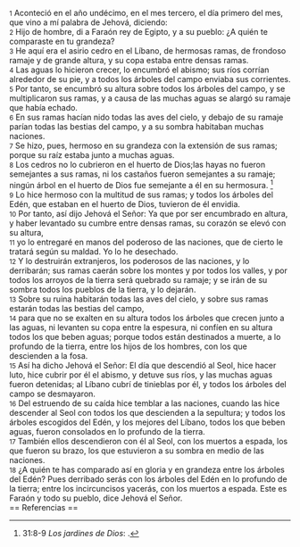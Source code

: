 {{anchor|1}} <small>1</small> Aconteció en el año undécimo, en el mes tercero, el día primero del mes, que vino a mí palabra de Jehová, diciendo:<br>
{{anchor|2}} <small>2</small> Hijo de hombre, di a Faraón rey de Egipto, y a su pueblo: ¿A quién te comparaste en tu grandeza?<br>
{{anchor|3}} <small>3</small> He aquí era el asirio cedro en el Líbano, de hermosas ramas, de frondoso ramaje y de grande altura, y su copa estaba entre densas ramas.<br>
{{anchor|4}} <small>4</small> Las aguas lo hicieron crecer, lo encumbró el abismo; sus ríos corrían alrededor de su pie, y a todos los árboles del campo enviaba sus corrientes.<br>
{{anchor|5}} <small>5</small> Por tanto, se encumbró su altura sobre todos los árboles del campo, y se multiplicaron sus ramas, y a causa de las muchas aguas se alargó su ramaje que había echado.<br>
{{anchor|6}} <small>6</small> En sus ramas hacían nido todas las aves del cielo, y debajo de su ramaje parían todas las bestias del campo, y a su sombra habitaban muchas naciones.<br>
{{anchor|7}} <small>7</small> Se hizo, pues, hermoso en su grandeza con la extensión de sus ramas; porque su raíz estaba junto a muchas aguas.<br>
{{anchor|8}} <small>8</small> Los cedros no lo cubrieron en el huerto de Dios;las hayas no fueron semejantes a sus ramas, ni los castaños fueron semejantes a su ramaje; ningún árbol en el huerto de Dios fue semejante a él en su hermosura. <ref>31:8-9 ''Los jardines de Dios'': {{lib|LU|43|6|1}}.</ref><br>
{{anchor|9}} <small>9</small> Lo hice hermoso con la multitud de sus ramas; y todos los árboles del Edén, que estaban en el huerto de Dios, tuvieron de él envidia.<br>
{{anchor|10}} <small>10</small> Por tanto, así dijo Jehová el Señor: Ya que por ser encumbrado en altura, y haber levantado su cumbre entre densas ramas, su corazón se elevó con su altura,<br>
{{anchor|11}} <small>11</small> yo lo entregaré en manos del poderoso de las naciones, que de cierto le tratará según su maldad. Yo lo he desechado.<br>
{{anchor|12}} <small>12</small> Y lo destruirán extranjeros, los poderosos de las naciones, y lo derribarán; sus ramas caerán sobre los montes y por todos los valles, y por todos los arroyos de la tierra será quebrado su ramaje; y se irán de su sombra todos los pueblos de la tierra, y lo dejarán.<br>
{{anchor|13}} <small>13</small> Sobre su ruina habitarán todas las aves del cielo, y sobre sus ramas estarán todas las bestias del campo,<br>
{{anchor|14}} <small>14</small> para que no se exalten en su altura todos los árboles que crecen junto a las aguas, ni levanten su copa entre la espesura, ni confíen en su altura todos los que beben aguas; porque todos están destinados a muerte, a lo profundo de la tierra, entre los hijos de los hombres, con los que descienden a la fosa.<br>
{{anchor|15}} <small>15</small> Así ha dicho Jehová el Señor: El día que descendió al Seol, hice hacer luto, hice cubrir por él el abismo, y detuve sus ríos, y las muchas aguas fueron detenidas; al Líbano cubrí de tinieblas por él, y todos los árboles del campo se desmayaron.<br>
{{anchor|16}} <small>16</small> Del estruendo de su caída hice temblar a las naciones, cuando las hice descender al Seol con todos los que descienden a la sepultura; y todos los árboles escogidos del Edén, y los mejores del Líbano, todos los que beben aguas, fueron consolados en lo profundo de la tierra.<br>
{{anchor|17}} <small>17</small> También ellos descendieron con él al Seol, con los muertos a espada, los que fueron su brazo, los que estuvieron a su sombra en medio de las naciones.<br>
{{anchor|18}} <small>18</small> ¿A quién te has comparado así en gloria y en grandeza entre los árboles del Edén? Pues derribado serás con los árboles del Edén en lo profundo de la tierra; entre los incircuncisos yacerás, con los muertos a espada. Este es Faraón y todo su pueblo, dice Jehová el Señor.<br>
== Referencias ==

<references />
